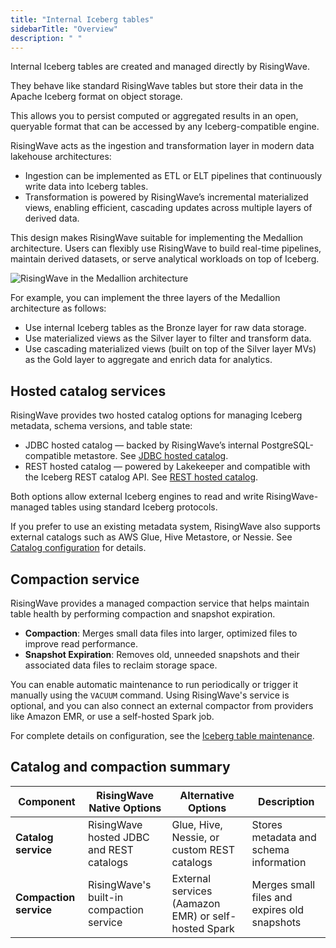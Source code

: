 ```yaml
---
title: "Internal Iceberg tables"
sidebarTitle: "Overview"
description: " "
---
```


Internal Iceberg tables are created and managed directly by RisingWave.

They behave like standard RisingWave tables but store their data in the Apache Iceberg format on object storage.

This allows you to persist computed or aggregated results in an open, queryable format that can be accessed by any Iceberg-compatible engine.

RisingWave acts as the ingestion and transformation layer in modern data lakehouse architectures:

- Ingestion can be implemented as ETL or ELT pipelines that continuously write data into Iceberg tables.
- Transformation is powered by RisingWave’s incremental materialized views, enabling efficient, cascading updates across multiple layers of derived data.

This design makes RisingWave suitable for implementing the Medallion architecture. Users can flexibly use RisingWave to build real-time pipelines, maintain derived datasets, or serve analytical workloads on top of Iceberg.

![RisingWave in the Medallion architecture](/iceberg/images/rw-lakehouse.png)

For example, you can implement the three layers of the Medallion architecture as follows:

- Use internal Iceberg tables as the Bronze layer for raw data storage.
- Use materialized views as the Silver layer to filter and transform data.
- Use cascading materialized views (built on top of the Silver layer MVs) as the Gold layer to aggregate and enrich data for analytics.

## Hosted catalog services

RisingWave provides two hosted catalog options for managing Iceberg metadata, schema versions, and table state:

- JDBC hosted catalog — backed by RisingWave’s internal PostgreSQL-compatible metastore. See [JDBC hosted catalog](/iceberg/hosted-catalog-jdbc).
- REST hosted catalog — powered by Lakekeeper and compatible with the Iceberg REST catalog API. See [REST hosted catalog](/iceberg/hosted-catalog-rest).

Both options allow external Iceberg engines to read and write RisingWave-managed tables using standard Iceberg protocols.

If you prefer to use an existing metadata system, RisingWave also supports external catalogs such as AWS Glue, Hive Metastore, or Nessie. See [Catalog configuration](/iceberg/catalogs) for details.

## Compaction service

RisingWave provides a managed compaction service that helps maintain table health by performing compaction and snapshot expiration.

- **Compaction**: Merges small data files into larger, optimized files to improve read performance.
- **Snapshot Expiration**: Removes old, unneeded snapshots and their associated data files to reclaim storage space.

You can enable automatic maintenance to run periodically or trigger it manually using the `VACUUM` command. Using RisingWave's service is optional, and you can also connect an external compactor from providers like Amazon EMR, or use a self-hosted Spark job.

For complete details on configuration, see the [Iceberg table maintenance](/iceberg/maintenance).

## Catalog and compaction summary

| Component | RisingWave Native Options | Alternative Options | Description |
| --- | --- | --- | --- |
| **Catalog service** | RisingWave hosted JDBC and REST catalogs | Glue, Hive, Nessie, or custom REST catalogs | Stores metadata and schema information |
| **Compaction service** | RisingWave's built-in compaction service | External services (Aamazon EMR) or self-hosted Spark | Merges small files and expires old snapshots |
